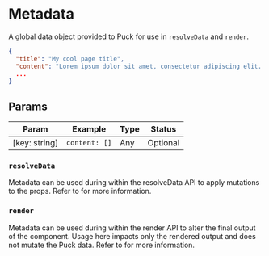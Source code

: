 # Metadata

A global data object provided to Puck for use in `resolveData` and `render`.

```json copy
{
  "title": "My cool page title",
  "content": "Lorem ipsum dolor sit amet, consectetur adipiscing elit...",
  ...
}
```

## Params

| Param                 | Example                                  | Type   | Status   |
| --------------------- | ---------------------------------------- | ------ | -------- |
| [key: string]         | `content: []`                            | Any    | Optional |

### `resolveData`

Metadata can be used during within the resolveData API to apply mutations to the props. Refer to [](/docs/api-reference/configuration/component-config#paramsmetadata) for more information.

### `render`

Metadata can be used during within the render API to alter the final output of the component. Usage here impacts only the rendered output and does not mutate the Puck data. Refer to [](/docs/api-reference/configuration/component-config#puckmetadata) for more information.
